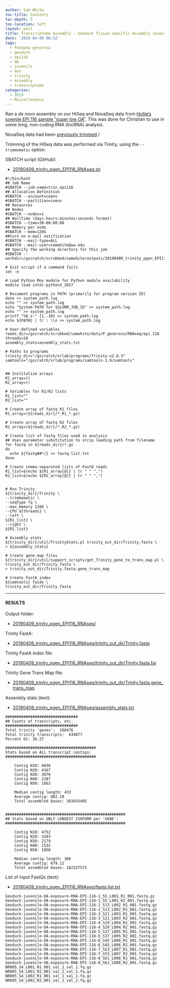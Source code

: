 ```yaml
---
author: Sam White
toc-title: Contents
toc-depth: 5
toc-location: left
layout: post
title: Transcriptome Assembly - Geoduck Tissue-specific Assembly Juvenile Super Low OA EPI116 with HiSeq and NovaSeq Data on Mox
date: '2019-04-09 06:52'
tags:
  - Panopea generosa
  - geoduck
  - epi116
  - OA
  - juvenile
  - mox
  - trinity
  - assembly
  - transcriptome
categories:
  - 2019
  - Miscellaneous
---
```

Ran a _de novo_ assembly on our HiSeq and NovaSeq data from [Hollie's juvenile EPI 116 sample "super low OA"](https://github.com/hputnam/project_juvenile_geoduck_OA/blob/master/Setup_Notes/Sample_List.csv). This was done for Christian to use in some long, non-coding RNA (lncRNA) analysis.


NovaSeq data had been [previously trimmed](https://robertslab.github.io/sams-notebook/posts/2018/2018-01-25-adapter-trimming-and-fastqc-illumina-geoduck-novaseq-data/)./

Trimming of the HiSeq data was performed via Trinity, using the `--trimmomatic` option.

SBATCH script (GitHub):

- [20190409_trinity_pgen_EPI116_RNAseq.sh](https://github.com/RobertsLab/sams-notebook/blob/master/sbatch_scripts/20190409_trinity_pgen_EPI116_RNAseq.sh)

```shell
#!/bin/bash
## Job Name
#SBATCH --job-name=trin_epi116
## Allocation Definition
#SBATCH --account=coenv
#SBATCH --partition=coenv
## Resources
## Nodes
#SBATCH --nodes=1
## Walltime (days-hours:minutes:seconds format)
#SBATCH --time=30-00:00:00
## Memory per node
#SBATCH --mem=120G
##turn on e-mail notification
#SBATCH --mail-type=ALL
#SBATCH --mail-user=samwhite@uw.edu
## Specify the working directory for this job
#SBATCH --workdir=/gscratch/scrubbed/samwhite/outputs/20190409_trinity_pgen_EPI116_RNAseq

# Exit script if a command fails
set -e

# Load Python Mox module for Python module availability
module load intel-python3_2017

# Document programs in PATH (primarily for program version ID)
date >> system_path.log
echo "" >> system_path.log
echo "System PATH for $SLURM_JOB_ID" >> system_path.log
echo "" >> system_path.log
printf "%0.s-" {1..10} >> system_path.log
echo ${PATH} | tr : \\n >> system_path.log

# User-defined variables
reads_dir=/gscratch/scrubbed/samwhite/data/P_generosa/RNAseq/epi_116
threads=28
assembly_stats=assembly_stats.txt

# Paths to programs
trinity_dir="/gscratch/srlab/programs/Trinity-v2.8.3"
samtools="/gscratch/srlab/programs/samtools-1.9/samtools"


## Inititalize arrays
R1_array=()
R2_array=()

# Variables for R1/R2 lists
R1_list=""
R2_list=""

# Create array of fastq R1 files
R1_array=(${reads_dir}/*_R1_*.gz)

# Create array of fastq R2 files
R2_array=(${reads_dir}/*_R2_*.gz)

# Create list of fastq files used in analysis
## Uses parameter substitution to strip leading path from filename
for fastq in ${reads_dir}/*.gz
do
  echo ${fastq##*/} >> fastq.list.txt
done

# Create comma-separated lists of FastQ reads
R1_list=$(echo ${R1_array[@]} | tr " " ",")
R2_list=$(echo ${R2_array[@]} | tr " " ",")


# Run Trinity
${trinity_dir}/Trinity \
--trimmomatic \
--seqType fq \
--max_memory 120G \
--CPU ${threads} \
--left \
${R1_list} \
--right \
${R2_list}

# Assembly stats
${trinity_dir}/util/TrinityStats.pl trinity_out_dir/Trinity.fasta \
> ${assembly_stats}

# Create gene map files
${trinity_dir}/util/support_scripts/get_Trinity_gene_to_trans_map.pl \
trinity_out_dir/Trinity.fasta \
> trinity_out_dir/Trinity.fasta.gene_trans_map

# Create FastA index
${samtools} faidx \
trinity_out_dir/Trinity.fasta
```

---

#### RESULTS

Output folder:

- [20190409_trinity_pgen_EPI116_RNAseq/](http://gannet.fish.washington.edu/Atumefaciens/20190409_trinity_pgen_EPI116_RNAseq/)

Trinity FastA:

- [20190409_trinity_pgen_EPI116_RNAseq/trinity_out_dir/Trinity.fasta](http://gannet.fish.washington.edu/Atumefaciens/20190409_trinity_pgen_EPI116_RNAseq/trinity_out_dir/Trinity.fasta)

Trinity FastA index file:

- [20190409_trinity_pgen_EPI116_RNAseq/trinity_out_dir/Trinity.fasta.fai](20190409_trinity_pgen_EPI116_RNAseq/trinity_out_dir/Trinity.fasta.fai)

Trinity Gene Trans Map file:

- [20190409_trinity_pgen_EPI116_RNAseq/trinity_out_dir/Trinity.fasta.gene_trans_map](http://gannet.fish.washington.edu/Atumefaciens/20190409_trinity_pgen_EPI116_RNAseq/trinity_out_dir/Trinity.fasta.gene_trans_map)


Assembly stats (text):

- [20190409_trinity_pgen_EPI116_RNAseq/assembly_stats.txt](http://gannet.fish.washington.edu/Atumefaciens/20190409_trinity_pgen_EPI116_RNAseq/assembly_stats.txt)

```
################################
## Counts of transcripts, etc.
################################
Total trinity 'genes':	268476
Total trinity transcripts:	434877
Percent GC: 36.27

########################################
Stats based on ALL transcript contigs:
########################################

	Contig N10: 6036
	Contig N20: 4167
	Contig N30: 3076
	Contig N40: 2287
	Contig N50: 1663

	Median contig length: 433
	Average contig: 882.19
	Total assembled bases: 383643405


#####################################################
## Stats based on ONLY LONGEST ISOFORM per 'GENE':
#####################################################

	Contig N10: 4752
	Contig N20: 3103
	Contig N30: 2179
	Contig N40: 1532
	Contig N50: 1050

	Median contig length: 366
	Average contig: 679.12
	Total assembled bases: 182327573

```

List of input FastQs (text):

- [20190409_trinity_pgen_EPI116_RNAseq/fastq.list.txt](http://gannet.fish.washington.edu/Atumefaciens/20190409_trinity_pgen_EPI116_RNAseq/fastq.list.txt)

```
Geoduck-juvenile-OA-exposure-RNA-EPI-116-1_S5_L001_R1_001.fastq.gz
Geoduck-juvenile-OA-exposure-RNA-EPI-116-1_S5_L001_R2_001.fastq.gz
Geoduck-juvenile-OA-exposure-RNA-EPI-116-2_S13_L002_R1_001.fastq.gz
Geoduck-juvenile-OA-exposure-RNA-EPI-116-2_S13_L002_R2_001.fastq.gz
Geoduck-juvenile-OA-exposure-RNA-EPI-116-3_S21_L003_R1_001.fastq.gz
Geoduck-juvenile-OA-exposure-RNA-EPI-116-3_S21_L003_R2_001.fastq.gz
Geoduck-juvenile-OA-exposure-RNA-EPI-116-4_S29_L004_R1_001.fastq.gz
Geoduck-juvenile-OA-exposure-RNA-EPI-116-4_S29_L004_R2_001.fastq.gz
Geoduck-juvenile-OA-exposure-RNA-EPI-116-5_S37_L005_R1_001.fastq.gz
Geoduck-juvenile-OA-exposure-RNA-EPI-116-5_S37_L005_R2_001.fastq.gz
Geoduck-juvenile-OA-exposure-RNA-EPI-116-6_S45_L006_R1_001.fastq.gz
Geoduck-juvenile-OA-exposure-RNA-EPI-116-6_S45_L006_R2_001.fastq.gz
Geoduck-juvenile-OA-exposure-RNA-EPI-116-7_S53_L007_R1_001.fastq.gz
Geoduck-juvenile-OA-exposure-RNA-EPI-116-7_S53_L007_R2_001.fastq.gz
Geoduck-juvenile-OA-exposure-RNA-EPI-116-8_S61_L008_R1_001.fastq.gz
Geoduck-juvenile-OA-exposure-RNA-EPI-116-8_S61_L008_R2_001.fastq.gz
NR005_S4_L001_R1_001_val_1_val_1.fq.gz
NR005_S4_L001_R2_001_val_2_val_2.fq.gz
NR005_S4_L002_R1_001_val_1_val_1.fq.gz
NR005_S4_L002_R2_001_val_2_val_2.fq.gz
```
